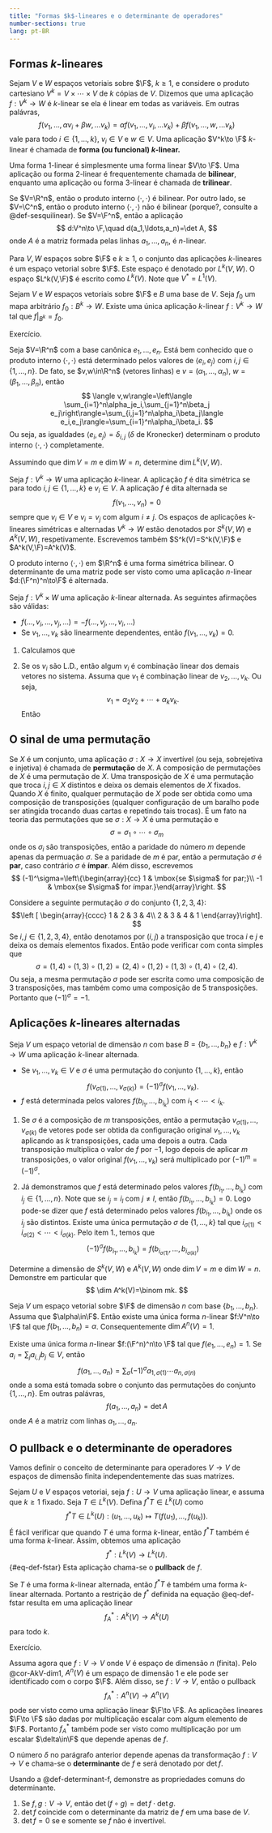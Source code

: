 ```yaml
--- 
title: "Formas $k$-lineares e o determinante de operadores"
number-sections: true
lang: pt-BR
--- 
```


## Formas $k$-lineares

:::{#def-}
Sejam $V$ e $W$ espaços vetoriais sobre $\F$, $k\geq 1$, e considere o produto cartesiano $V^k=V\times \cdots\times V$ de $k$ cópias de $V$. Dizemos que uma aplicação $f:V^k\to W$ é $k$-linear se ela é linear em todas as variáveis. Em outras palávras,
$$
f(v_1,\ldots,\alpha v_i+\beta w,\ldots v_k)=\alpha f(v_1,\ldots,v_i,\ldots v_k)+\beta f(v_1,\ldots,w,\ldots v_k)
$$
vale para todo $i\in\{1,\ldots,k\}$, $v_i\in V$ e $w\in V$. Uma aplicação $V^k\to \F$ $k$-linear é chamada de <b>forma (ou funcional) $k$-linear.</b>
:::


:::{#exm-}
Uma forma $1$-linear é simplesmente uma forma linear $V\to \F$. Uma aplicação ou forma $2$-linear é frequentemente chamada de <b>bilinear</b>, enquanto uma aplicação ou forma $3$-linear é chamada de <b>trilinear</b>.

Se $V=\R^n$, então o produto interno $\langle\cdot ,\cdot\rangle$ é bilinear. Por outro lado, se $V=\C^n$, então o produto interno  $\langle\cdot ,\cdot\rangle$ não é bilinear (porque?, consulte a @def-sesquilinear). Se $V=\F^n$, então a aplicação
$$
d:V^n\to \F,\quad d(a_1,\ldots,a_n)=\det A,
$$
onde $A$ é a matriz formada pelas linhas $a_1,\ldots,a_n$, é $n$-linear.

:::

Para $V, W$ espaços sobre $\F$ e $k\geq 1$, o conjunto das aplicações $k$-lineares é um espaço vetorial sobre $\F$. Este espaço é denotado por $L^k(V,W)$. O espaço $L^k(V,\F)$ é escrito como $L^k(V)$. Note que $V^*=L^1(V)$.

:::{#lem-}
Sejam $V$ e $W$ espaços vetoriais sobre $\F$  e $B$ uma base de $V$. Seja $f_0$ um mapa arbitrário $f_0:B^k\to W$. Existe uma única aplicação $k$-linear $f:V^k\to W$ tal que $f|_{B^k}=f_0$.
:::


:::{.proof}
Exercício.
:::


:::{#exm-}
Seja $V=\R^n$ com a base canônica $e_1,\ldots,e_n$. Está bem conhecido que o produto interno $\langle \cdot,\cdot\rangle$ está determinado pelos valores de $\langle e_i,e_j\rangle$ com $i,j\in\{1,\ldots,n\}$. De fato, se $v,w\in\R^n$ (vetores linhas) e $v=(\alpha_1,\ldots,\alpha_n)$, $w=(\beta_1,\ldots,\beta_n)$, então
$$
\langle v,w\rangle=\left\langle \sum_{i=1}^n\alpha_je_i,\sum_{j=1}^n\beta_j e_j\right\rangle=\sum_{i,j=1}^n\alpha_i\beta_j\langle e_i,e_j\rangle=\sum_{i=1}^n\alpha_i\beta_i.
$$
Ou seja, as igualdades $\langle e_i,e_j\rangle=\delta_{i,j}$ ($\delta$ de Kronecker) determinam o produto interno $\langle\cdot,\cdot\rangle$ completamente.
:::


:::{#exr-}
Assumindo que $\dim V=m$ e $\dim W=n$, determine $\dim L^k(V,W)$.
:::


:::{#def-}
Seja $f:V^k\to W$ uma aplicação $k$-linear. A aplicação $f$ é dita simétrica se
\begin{align*}
&f(v_1,\ldots,v_{i-1},v_i,v_{i+1},\ldots,v_{j-1},v_j,v_{j+1},\ldots,v_n)\\&=f(v_1,\ldots,v_{i-1},v_j,v_{i+1},\ldots,v_{j-1},v_i,v_{j+1},\ldots,v_n)
\end{align*}
para todo $i,j\in\{1,\ldots,k\}$ e $v_i\in V$.
A aplicação $f$ é dita alternada se
$$
f(v_1,\ldots,v_n)=0
$$
sempre que $v_i\in V$ e $v_i=v_j$ com algum $i\neq j$. Os espaços de aplicações $k$-lineares simétricas e alternadas $V^k\to W$ estão denotados por  $S^k(V,W)$ e $A^k(V,W)$, respetivamente. Escrevemos também $S^k(V)=S^k(V,\F)$ e $A^k(V,\F)=A^k(V)$.
:::


:::{#exm-}
O produto interno $\langle\cdot,\cdot\rangle$ em $\R^n$ é uma forma simétrica bilinear. 
O determinante de uma matriz pode ser visto como uma aplicação $n$-linear $d:(\F^n)^n\to\F$ é alternada.
:::


:::{#lem-}
Seja $f:V^k\times W$ uma aplicação $k$-linear alternada. As seguintes afirmações são válidas:


 - $f(\ldots,v_i,\ldots,v_j,\ldots)=-f(\ldots,v_j,\ldots,v_i,\ldots)$
 -  Se $v_1,\ldots,v_k$ são linearmente dependentes, então $f(v_1,\ldots,v_k)=0$.
:::


:::{.proof}
1. Calculamos que
\begin{align*}
0&=f(\ldots,v_i+v_j,\ldots,v_i+v_j,\ldots)\\&=f(\ldots,v_i,\ldots,v_i,\ldots)+f(\ldots,v_i,\ldots,v_j,\ldots)\\&+f(\ldots,v_j,\ldots,v_i,\ldots)+f(\ldots,v_j,\ldots,v_j,\ldots)\\&=f(\ldots,v_i,\ldots,v_j,\ldots)+f(\ldots,v_j,\ldots,v_i,\ldots).
\end{align*}

2. Se os $v_i$ são L.D., então algum $v_i$ é combinação linear dos demais vetores no sistema. Assuma que $v_1$ é combinação linear de $v_2,\ldots,v_k$. Ou seja,
$$
v_1=\alpha_2 v_2+\cdots+\alpha_k v_k.
$$
Então
\begin{align*}
&f(v_1,v_2,\ldots,v_k)\\&=
f(\alpha_2 v_2+\cdots+\alpha_k v_k,v_2,\ldots,v_k)\\&=
\alpha_2 f(v_2,v_2,\ldots,v_k)+\cdots+\alpha_k f(v_k,v_2,\ldots,v_k)=0.
\end{align*}
:::

## O sinal de uma permutação

Se $X$ é um conjunto, uma aplicação $\sigma:X\to X$ invertível (ou seja, sobrejetiva e injetiva) é chamada de <b>permutação</b> de $X$. A composição de permutações de $X$ é uma permutação de $X$. Uma transposição de $X$ é uma permutação que troca $i,j\in X$ distintos e deixa os demais elementos de $X$ fixados. Quando $X$ é finito, qualquer permutação de $X$ pode ser obtida como uma composição de transposições (qualquer configuração de um baralho pode ser atingida  trocando duas cartas e repetindo tais trocas). É um fato na teoria das permutações que se $\sigma:X\to X$ é uma permutação e
$$
\sigma=\sigma_1\circ\cdots\circ \sigma_m
$$
onde os $\sigma_i$ são transposições, então a paridade do número $m$ depende apenas da permuação $\sigma$. Se a paridade de $m$ é par, então a permutação $\sigma$ é <b>par</b>, caso contrário $\sigma$ é <b>ímpar</b>. Além disso, escrevemos
$$
(-1)^\sigma=\left\{\begin{array}{cc}
1 & \mbox{se $\sigma$ for par;}\\ -1 & \mbox{se $\sigma$ for ímpar.}\end{array}\right.
$$

:::{#exm-}
Considere a seguinte permutação $\sigma$ do conjunto $\{1,2,3,4\}$:
$$\left [
\begin{array}{cccc}
1 & 2 & 3 & 4\\
2 & 3 & 4 & 1 \end{array}\right].
$$
Se $i,j\in\{1,2,3,4\}$, então denotamos por $(i,j)$ a transposição que troca $i$ e $j$ e deixa os demais elementos fixados. Então pode verificar com conta simples que
$$
\sigma=(1,4)\circ (1,3)\circ(1,2)=(2,4)\circ(1,2)\circ (1,3)\circ(1,4)\circ(2,4).
$$
Ou seja, a mesma permutação $\sigma$ pode ser escrita como uma composição de $3$ transposições, mas também como uma composição de $5$ transposições. Portanto que $(-1)^\sigma=-1$.
:::


## Aplicações $k$-lineares alternadas

:::{#cor-}
Seja $V$ um espaço vetorial de dimensão $n$ com base $B=\{b_1,\ldots,b_n\}$ e $f:V^k\to W$ uma aplicação $k$-linear alternada.


 -  Se $v_1,\ldots,v_k\in V$ e $\sigma$ é uma permutação do conjunto $\{1,\ldots,k\}$, então
$$
f(v_{\sigma(1)},\ldots,v_{\sigma(k)})=(-1)^\sigma f(v_1,\ldots,v_k).
$$
 -  $f$ está determinada pelos valores $f(b_{i_1},\ldots,b_{i_k})$ com $i_1<\cdots<i_k$.

:::


:::{.proof}
1. Se $\sigma$ é a composição de $m$ transposições, então a permutação $v_{\sigma(1)},\ldots,v_{\sigma(k)}$ de vetores pode ser  obtida da configuração original $v_1,\ldots,v_k$ aplicando as $k$ transposições, cada  uma depois a outra. Cada transposição multiplica o valor de $f$ por $-1$, logo depois de aplicar $m$ transposições, o valor original $f(v_1,\ldots,v_k)$ será multiplicado por $(-1)^m=(-1)^\sigma$.

2. Já demonstramos que $f$ está determinado pelos valores $f(b_{i_1},\ldots,b_{i_k})$ com $i_j\in\{1,\ldots,n\}$. Note que se $i_j=i_l$ com $j\neq l$, então $f(b_{i_1},\ldots,b_{i_k})=0$. Logo pode-se dizer que $f$ está determinado pelos valores $f(b_{i_1},\ldots,b_{i_k})$ onde os $i_j$ são distintos. Existe uma única permutação $\sigma$ de $\{1,\ldots,k\}$ tal que $i_{\sigma(1)}< i_{\sigma(2)}< \cdots <i_{\sigma(k)}$. Pelo item 1., temos que
$$
(-1)^\sigma f(b_{i_1},\ldots,b_{i_k})=f(b_{i_{\sigma(1)}},\ldots,b_{i_{\sigma(k)}})
$$

:::


:::{#exr-dims-Ak}
Determine a dimensão de $S^k(V,W)$ e $A^k(V,W)$ onde $\dim V=m$ e $\dim W=n$. Demonstre em particular que 
$$
\dim A^k(V)=\binom mk.
$$
:::


:::{#cor-AkV-dim1}
Seja $V$ um espaço vetorial sobre $\F$ de dimensão $n$ com base $\{b_1,\ldots,b_n\}$. Assuma que $\alpha\in\F$. Então existe uma única forma $n$-linear $f:V^n\to \F$ tal que $f(b_1,\ldots,b_n)=\alpha$. Consequentemente $\dim A^n(V)=1$.
:::


:::{#cor-}
Existe uma única forma $n$-linear $f:(\F^n)^n\to \F$ tal que $f(e_1,\ldots,e_n)=1$. Se $a_i=\sum_j a_{i,j} b_j\in V$, então
$$
f(a_1,\ldots,a_n)=\sum_{\sigma} (-1)^\sigma a_{1,\sigma(1)}\cdots a_{n,\sigma(n)}
$$
onde a soma está tomada sobre o conjunto das permutações do conjunto $\{1,\ldots,n\}$. Em outras palávras,
$$
f(a_1,\ldots,a_n)=\det A
$$
onde $A$ é a matriz com linhas $a_1,\ldots,a_n$.
:::


## O pullback e o determinante de operadores

Vamos definir o conceito de determinante para operadores $V\to V$ de espaços de dimensão finita independentemente das suas matrizes.

:::{#def-pullback}
Sejam $U$ e $V$ espaços vetoriai, seja $f:U\to V$ uma aplicação linear, e assuma que $k\geq 1$ fixado. Seja $T\in L^k(V)$. Defina
$f^*T\in L^k(U)$ como 
$$
f^*T\in L^k(U): (u_1,\ldots,u_k)\mapsto T(f(u_1),\ldots,f(u_k)).
$$
É fácil verificar que quando $T$ é uma forma $k$-linear, então $f^*T$ também é uma forma $k$-linear. Assim, obtemos uma aplicação 
$$
f^*:L^k(V)\to L^k(U).
$${#eq-def-fstar}
Esta aplicação chama-se o **pullback** de $f$. 
:::

:::{#lem-pullback}
Se $T$ é uma forma $k$-linear alternada, então $f^*T$ é também uma forma $k$-linear alternada. Portanto a restrição de $f^*$ definida na equação @eq-def-fstar resulta em uma aplicação linear
$$
f^*_A:A^k(V)\to A^k(U)
$$
para todo $k$.
:::

:::{.proof}
Exercício.
:::

Assuma agora que $f:V\to V$ onde $V$ é espaço de dimensão $n$ (finita). Pelo @cor-AkV-dim1, 
$A^n(V)$ é um espaço de dimensão $1$ e ele pode ser identificado com o corpo $\F$. Além disso, se $f:V\to V$, então o pullback 
$$
f^*_A:A^n(V)\to A^n(V)
$$
pode ser visto como  uma aplicação linear $\F\to \F$. As aplicações lineares $\F\to \F$ são dadas por multiplicação escalar com algum elemento de $\F$. Portanto $f_A^*$ também pode ser visto como multiplicação por um escalar $\delta\in\F$ que depende apenas de $f$. 

:::{#def-determinant-f}
O número $\delta$ no parágrafo anterior depende apenas da transformação $f:V\to V$ e chama-se o **determinante** de $f$ e será 
denotado por $\det f$. 
:::

:::{#exr-determinant-f}
Usando a @def-determinant-f, demonstre as propriedades comuns do determinante. 

1. Se $f,g: V\to V$, então $\det (f\circ g)=\det f\cdot \det g$.
2. $\det f$ coincide com o determinante da matriz de $f$ em uma base de $V$. 
3. $\det f=0$ se e somente se $f$ não é invertível.
:::


